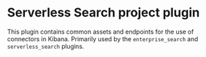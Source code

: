 # Serverless Search project plugin

This plugin contains common assets and endpoints for the use of connectors in Kibana. Primarily used by the `enterprise_search` and `serverless_search` plugins.

